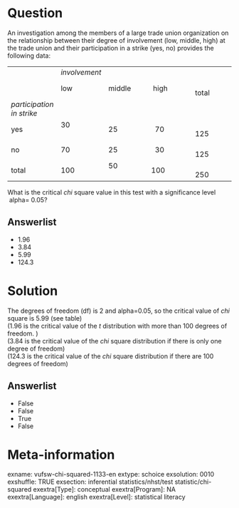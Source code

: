 Question
========
An investigation among the members of a large trade union organization
on the relationship between their degree of involvement (low, middle,
high) at the trade union and their participation in a strike (yes, no)
provides the following data:  
  

<table>
<colgroup>
<col style="width: 20%" />
<col style="width: 20%" />
<col style="width: 20%" />
<col style="width: 20%" />
<col style="width: 20%" />
</colgroup>
<tbody>
<tr class="odd">
<td><br />
</td>
<td><em>involvement</em></td>
<td></td>
<td></td>
<td></td>
</tr>
<tr class="even">
<td><br />
</td>
<td>low</td>
<td>middle</td>
<td> high</td>
<td>                 total</td>
</tr>
<tr class="odd">
<td><em>participation in strike</em></td>
<td><br />
</td>
<td><br />
</td>
<td><br />
</td>
<td><br />
</td>
</tr>
<tr class="even">
<td>yes  </td>
<td>30                           </td>
<td>25</td>
<td>  70</td>
<td>                 125</td>
</tr>
<tr class="odd">
<td>no</td>
<td>70</td>
<td>25</td>
<td>  30</td>
<td>                 125</td>
</tr>
<tr class="even">
<td>total</td>
<td>100</td>
<td>50                     </td>
<td>100</td>
<td>                 250</td>
</tr>
</tbody>
</table>

  
What is the critical *chi* square value in this test with a significance
level  alpha= 0.05?

Answerlist
----------
* 1.96
* 3.84
* 5.99
* 124.3

Solution
========





The degrees of freedom (df) is 2 and alpha=0.05, so the critical value
of *chi* square is 5.99 (see table)  
(1.96 is the critical value of the *t* distribution with more than 100
degrees of freedom. )  
(3.84 is the critical value of the *chi* square distribution if there is
only one degree of freedom)  
(124.3 is the critical value of the *chi* square distribution if there
are 100 degrees of freedom)



Answerlist
----------
* False
* False
* True
* False

Meta-information
================
exname: vufsw-chi-squared-1133-en
extype: schoice
exsolution: 0010
exshuffle: TRUE
exsection: inferential statistics/nhst/test statistic/chi-squared
exextra[Type]: conceptual
exextra[Program]: NA
exextra[Language]: english
exextra[Level]: statistical literacy

